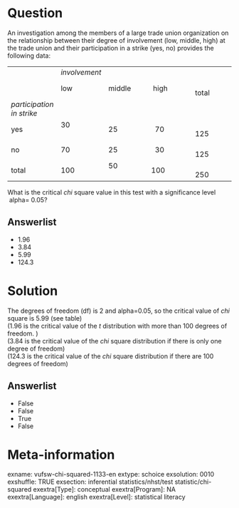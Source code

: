 Question
========
An investigation among the members of a large trade union organization
on the relationship between their degree of involvement (low, middle,
high) at the trade union and their participation in a strike (yes, no)
provides the following data:  
  

<table>
<colgroup>
<col style="width: 20%" />
<col style="width: 20%" />
<col style="width: 20%" />
<col style="width: 20%" />
<col style="width: 20%" />
</colgroup>
<tbody>
<tr class="odd">
<td><br />
</td>
<td><em>involvement</em></td>
<td></td>
<td></td>
<td></td>
</tr>
<tr class="even">
<td><br />
</td>
<td>low</td>
<td>middle</td>
<td> high</td>
<td>                 total</td>
</tr>
<tr class="odd">
<td><em>participation in strike</em></td>
<td><br />
</td>
<td><br />
</td>
<td><br />
</td>
<td><br />
</td>
</tr>
<tr class="even">
<td>yes  </td>
<td>30                           </td>
<td>25</td>
<td>  70</td>
<td>                 125</td>
</tr>
<tr class="odd">
<td>no</td>
<td>70</td>
<td>25</td>
<td>  30</td>
<td>                 125</td>
</tr>
<tr class="even">
<td>total</td>
<td>100</td>
<td>50                     </td>
<td>100</td>
<td>                 250</td>
</tr>
</tbody>
</table>

  
What is the critical *chi* square value in this test with a significance
level  alpha= 0.05?

Answerlist
----------
* 1.96
* 3.84
* 5.99
* 124.3

Solution
========





The degrees of freedom (df) is 2 and alpha=0.05, so the critical value
of *chi* square is 5.99 (see table)  
(1.96 is the critical value of the *t* distribution with more than 100
degrees of freedom. )  
(3.84 is the critical value of the *chi* square distribution if there is
only one degree of freedom)  
(124.3 is the critical value of the *chi* square distribution if there
are 100 degrees of freedom)



Answerlist
----------
* False
* False
* True
* False

Meta-information
================
exname: vufsw-chi-squared-1133-en
extype: schoice
exsolution: 0010
exshuffle: TRUE
exsection: inferential statistics/nhst/test statistic/chi-squared
exextra[Type]: conceptual
exextra[Program]: NA
exextra[Language]: english
exextra[Level]: statistical literacy

